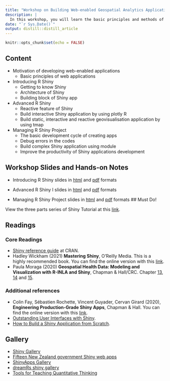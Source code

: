 ```yaml
---
title: "Workshop on Building Web-enabled Geospatial Analytics Applications with R Shiny"
description: |
  In this workshop, you will learn the basic principles and methods of R Shiny.
date: "`r Sys.Date()`"
output: distill::distill_article
---
```


```r
knitr::opts_chunk$set(echo = FALSE)
```

## Content

+ Motivation of developing web-enabled applications
    + Basic principles of web applications
+ Introducing R Shiny
    + Getting to know Shiny
    + Architecture of Shiny
    + Building block of Shiny app
+ Advanced R Shiny 
    + Reactive feature of Shiny
    + Build interactive Shiny application by using plotly R
    + Build static, interactive and reactive geovisualisation application by using tmap
+ Managing R Shiny Project
    + The basic development cycle of creating apps
    + Debug errors in the codes 
    + Build complex Shiny application using module
    + Improve the productivity of Shiny applications development

## Workshop Slides and Hands-on Notes 

+ Introducing R Shiny slides in [html](../workshop/Shiny1/Shiny1.html) and [pdf](../workshop/Shiny1/Shiny1.pdf) formats

+ Advanced R Shiny I slides in [html](../workshop/Shiny2/Shiny2.html) and [pdf](../workshop/Shiny2/Shiny2.pdf) formats

+ Managing R Shiny Project slides in [html](../workshop/Shiny2/Shiny2.html) and [pdf](../workshop/Shiny2/Shiny2.pdf) formats
## Must Do!

View the three parts series of Shiny Tutorial at this [link](https://shiny.rstudio.com/tutorial/). 

## Readings
### Core Readings

* [Shiny reference guide](https://cran.r-project.org/web/packages/shiny/shiny.pdf) at CRAN.
* Hadley Wickham (2021) **Mastering Shiny**,  O’Reilly Media.  This is a highly recommended book.  You can find the online version with this [link](https://mastering-shiny.org/index.html).
* Paula Moraga (2020) **Geospatial Health Data: Modeling and Visualization with R-INLA and Shiny**, Chapman & Hall/CRC.   Chapter [13](https://www.paulamoraga.com/book-geospatial/sec-shiny.html), [14](https://www.paulamoraga.com/book-geospatial/sec-dashboardswithshiny.html) and [15](https://www.paulamoraga.com/book-geospatial/sec-shinyexample.html).  


### Additional references

* Colin Fay, Sébastien Rochette, Vincent Guyader, Cervan Girard (2020), **Engineering Production-Grade Shiny Apps**, Chapman & Hall.  You can find the online version with this [link](https://engineering-shiny.org/).
* [Outstanding User Interfaces with Shiny](https://unleash-shiny.rinterface.com/index.html).
* [How to Build a Shiny Application from Scratch](https://bookdown.org/hadrien/how_to_build_a_shiny_app_from_scratch/).

## Gallery

* [Shiny Gallery](https://shiny.rstudio.com/gallery/)
* [Fifteen New Zealand government Shiny web apps](http://freerangestats.info/blog/2018/05/13/nz-govt-shinyapps)
* [ShinyApps Gallery](https://shinyapps-recent.appspot.com/recent.html)
* [dreamRs shiny gallery](http://shinyapps.dreamrs.fr/)
* [Tools for Teaching Quantitative Thinking](https://r.tquant.eu/)




